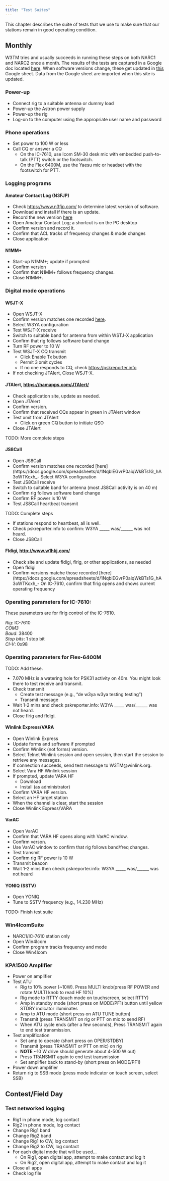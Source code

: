```yaml
---
title: "Test Suites"
---
```


This chapter describes the suite of tests that we use to make sure that our stations remain in good operating condition.

## Monthly

W3TM tries and usually succeeds in running these steps on both NARC1 and NARC2 once a month.
The results of the tests are captured in a Google doc located [here](https://docs.google.com/document/d/1yz_meW9ClsBc88PyoOBWdVERrryEH91LUFfP03dS5sA/edit?usp=sharing).
When software versions change, these get updated in [this](https://docs.google.com/spreadsheets/d/1NqblEGvrP0aiqWkBTs1G_hA3oWTKcxh_-Kb_m7E4G70/edit?usp=sharing) Google sheet.
Data from the Google sheet are imported when this site is updated.

### Power-up

- Connect rig to a suitable antenna or dummy load
- Power-up the Astron power supply
- Power-up the rig
- Log-on to the computer using the appropriate user name and password

### Phone operations

- Set power to 100 W or less
- Call CQ or answer a CQ
  - On the IC-7610, use Icom SM-30 desk mic with embedded push-to-talk (PTT) switch or the footswitch.
  - On the Flex 6400M, use the Yaesu mic or headset with the footswitch for PTT.
  
### Logging programs

#### Amateur Contact Log (N3FJP)

- Check <https://www.n3fjp.com/> to determine latest version of software.
- Download and install if there is an update.
- Record the new version [here](https://docs.google.com/spreadsheets/d/1NqblEGvrP0aiqWkBTs1G_hA3oWTKcxh_-Kb_m7E4G70/edit?usp=sharing)
- Open Amateur Contact Log; a shortcut is on the PC desktop
- Confirm version and record it.
- Confirm that ACL tracks of frequency changes & mode changes
- Close application

#### N1MM+

- Start-up N1MM+; update if prompted
- Confirm version
- Confirm that N1MM+ follows frequency changes.
- Close N1MM+.

### Digital mode operations

#### WSJT-X

- Open WSJT-X
- Confirm version matches one recorded [here](https://docs.google.com/spreadsheets/d/1NqblEGvrP0aiqWkBTs1G_hA3oWTKcxh_-Kb_m7E4G70/edit?usp=sharing).
- Select W3YA configuration
- Test WSJT-X receive
- Switch to suitable band for antenna from within WSTJ-X application
- Confirm that rig follows software band change
- Turn RF power to 10 W
- Test WSJT-X CQ transmit
  - Click Enable Tx button
  - Permit 3 xmit cycles
  - If no one responds to CQ, check <https://pskreporter.info>
- If not checking JTAlert, Close WSJT-X.

#### JTAlert, <https://hamapps.com/JTAlert/>

- Check application site, update as needed.
- Open JTAlert
- Confirm version.
- Confirm that received CQs appear in green in JTAlert window
- Test xmit from JTAlert
  - Click on green CQ button to initiate QSO
- Close JTAlert

::: {.callout-note}

TODO: More complete steps

:::

#### JS8Call

- Open JS8Call
- Confirm version matches one recorded [here](https://docs.google.com/spreadsheets/d/1NqblEGvrP0aiqWkBTs1G_hA3oWTKcxh_- Select W3YA configuration
- Test JS8Call receive
- Switch to suitable band for antenna (most JS8Call activity is on 40 m)
- Confirm rig follows software band change
- Confirm RF power is 10 W
-   Test JS8Call heartbeat transmit

::: {.callout-note}

TODO: Complete steps

:::

- If stations respond to heartbeat, all is well.
- Check pskreporter.info to confirm: W3YA _____ was/______ was not heard.
- Close JS8Call

#### Fldigi, <http://www.w1hkj.com/>

- Check site and update fldigi, flrig, or other applications, as needed
- Open fldigi
- Confirm versions matche those recorded [here](https://docs.google.com/spreadsheets/d/1NqblEGvrP0aiqWkBTs1G_hA3oWTKcxh_- On IC-7610, confirm that flrig opens and shows current operating frequency

::: {.callout-tip}
### Operating parameters for IC-7610:

These parameters are for flrig control of the IC-7610.

*Rig*: IC-7610</br>
*COM3*</br>
*Baud*: 38400</br>
*Stop bits*: 1 stop bit</br>
*CI-V*: 0x98
:::

::: {.callout-tip}
### Operating parameters for Flex-6400M

TODO: Add these.

:::

- 7.070 MHz is a watering hole for PSK31 activity on 40m. You might look there to test receive and transmit.
- Check transmit
    - Create test message (e.g., “de w3ya w3ya testing testing”)
    - Transmit message
- Wait 1-2 mins and check pskreporter.info: W3YA _____ was/______ was not heard.
- Close flrig and fldigi.

#### Winlink Express/VARA

- Open Winlink Express
- Update forms and software if prompted
- Confirm Winlink (not forms) version.
- Select Telnet Winlink session and open session, then start the session to retrieve any messages.
- If connection succeeds, send test message to W3TM@winlink.org.
- Select Vara HF Winlink session
- If prompted, update VARA HF
  - Download
  - Install (as administrator)
- Confirm VARA HF version.
- Select an HF target station
- When the channel is clear, start the session
- Close Winlink Express/VARA

#### VarAC

- Open VarAC
- Confirm that VARA HF opens along with VarAC window.
- Confirm verson.
- Use VarAC window to confirm that rig follows band/freq changes.
- Test transmit
- Confirm rig RF power is 10 W
- Transmit beacon
- Wait 1-2 mins then check pskreporter.info: W3YA _____ was/______ was not heard

#### YONIQ (SSTV)

- Open YONIQ
- Tune to SSTV frequency (e.g., 14.230 MHz)

::: {.callout-note}
TODO: Finish test suite
:::

### Win4IcomSuite

- NARC1/IC-7610 station only
- Open Win4Icom
- Confirm program tracks frequency and mode
- Close Win4Icom

### KPA1500 Amplifier

- Power on amplifier
- Test ATU
  - Rig to 10% power (~10W). Press MULTI knob(press RF POWER and rotate MULTI knob to read HF 10%)
  - Rig mode to RTTY (touch mode on touchscreen, select RTTY)
  - Amp in standby mode (short press on MODE/PF1) button until yellow STDBY  indicator illuminates
  - Amp to ATU mode (short press on ATU TUNE button)
  - Transmit (press TRANSMIT on rig or PTT on mic to send RF)
  - When ATU cycle ends (after a few seconds), Press TRANSMIT again to end test transmission.
- Test amplification
  - Set amp to operate (short press on OPER/STDBY)
  - Transmit (press TRANSMIT or PTT on mic) on rig 
  - **NOTE** ~10 W drive should generate about 4-500 W out)
  - Press TRANSMIT again to end test transmission
  - Set amplifier back to stand-by (short press on MODE/PF1)
- Power down amplifier
- Return rig to SSB mode (press mode indicator on touch screen, select SSB)


## Contest/Field Day

### Test networked logging

- Rig1 in phone mode, log contact
- Rig2 in phone mode, log contact
- Change Rig1 band
- Change Rig2 band
- Change Rig1 to CW, log contact
- Change Rig2 to CW, log contact
- For each digital mode that will be used...
  - On Rig1, open digital app, attempt to make contact and log it
  - On Rig2, open digital app, attempt to make contact and log it
- Close all apps
- Check log file
